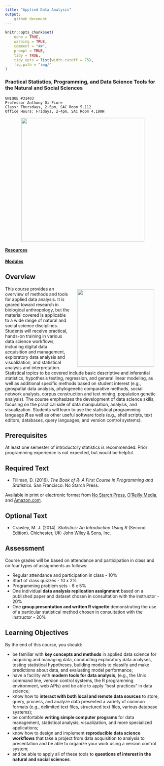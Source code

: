 ```yaml
---
title: "Applied Data Analysis"
output:
    github_document
---
```


```r
knitr::opts_chunk$set(
	echo = TRUE,
	warning = TRUE,
	comment = "##",
	prompt = TRUE,
	tidy = TRUE,
	tidy.opts = list(width.cutoff = 75),
	fig.path = "img/"
)
```

### Practical Statistics, Programming, and Data Science Tools for the Natural and Social Sciences

```
UNIQUE #31403
Professor Anthony Di Fiore
Class: Thursdays, 2-5pm, SAC Room 5.112
Office Hours: Fridays, 2-4pm, SAC Room 4.100H
```

<p align="center">
<img src="img/math.png" style="width: 400px"/>
</p>

#### [Resources](resources.html)
#### [Modules](modules.html)

## Overview

<img src="img/p-values.png" style="width: 250px; padding-top: 10px; padding-left: 20px; padding-right: 20px; padding-bottom: 10px" align="right"/>

This course provides an overview of methods and tools for applied data analysis. It is geared toward research in biological anthropology, but the material covered is applicable to a wide range of natural and social science disciplines. Students will receive practical, hands-on training in various data science workflows, including digital data acquisition and management, exploratory data analysis and visualization, and statistical analysis and interpretation. Statistical topics to be covered include basic descriptive and inferential statistics, hypothesis testing, regression, and general linear modeling, as well as additional specific methods based on student interest (e.g., geospatial data analysis, phylogenetic comparative methods, social network analysis, corpus construction and text mining, population genetic analysis). The course emphasizes the development of data science skills, focusing on the practical side of data manipulation, analysis, and visualization. Students will learn to use the statistical programming language ***R*** as well as other useful software tools (e.g., shell scripts, text editors, databases, query languages, and version control systems).

## Prerequisites
At least one semester of introductory statistics is recommended. Prior programming experience is not expected, but would be helpful.

## Required Text
- Tillman, D. (2016). *The Book of R: A First Course in Programming and Statistics.* San Francisco: No Starch Press.

Available in print or electronic format from [No Starch Press](https://www.nostarch.com/), [O'Reilly Media](http://www.oreilly.com/), and [Amazon.com](https://www.amazon.com/).

## Optional Text
- Crawley, M. J. (2014). *Statistics: An Introduction Using R* (Second Edition). Chichester, UK: John Wiley & Sons, Inc.

## Assessment
Course grades will be based on attendance and participation in class and on four types of assignments as follows:

- Regular attendance and participation in class - 10%
- Start of class quizzes - 10 x 2%
- Programming problem sets - 6 x 5%
- One individual **data analysis replication assignment** based on a published paper and dataset chosen in consultation with the instructor - 20%
- One **group presentation and written R vignette** demonstrating the use of a particular statistical method chosen in consultation with the instructor - 20%

## Learning Objectives
By the end of this course, you should:

- be familiar with **key concepts and methods** in applied data science for acquiring and managing data, conducting exploratory data analyses, testing statistical hypotheses, building models to classify and make predictions about data, and evaluating model performance;
- have a facility with **modern tools for data analysis**, (e.g., the Unix command line, version control systems, the R programming environment, web APIs) and be able to apply "best practices" in data science;
- know how to **interact with both local and remote data sources** to store, query, process, and analyze data presented a variety of common formats (e.g., delimited text files, structured text files, various database systems);
- be comfortable **writing simple computer programs** for data management, statistical analysis, visualization, and more specialized applications;
- know how to design and implement **reproducible data science workflows** that take a project from data acquisition to analysis to presentation and be able to organize your work using a version control system;
- and be able to apply all of these tools to **questions of interest in the natural and social sciences**.
